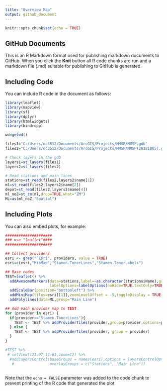 ```yaml
---
title: "Overview Map"
output: github_document
---
```


```r
knitr::opts_chunk$set(echo = TRUE)
```

## GitHub Documents

This is an R Markdown format used for publishing markdown documents to GitHub. When you click the **Knit** button all R code chunks are run and a markdown file (.md) suitable for publishing to GitHub is generated.

## Including Code

You can include R code in the document as follows:
```r
library(leaflet)
library(mapview)
library(sf)
library(dplyr)
library(htmlwidgets)
library(bindrcpp)
```

```r
wd=getwd()

files1="C:/Users/oc3512/Documents/ArcGIS/Projects/MMSP/MMSP.gdb"
files2="C:/Users/oc3512/Documents/ArcGIS/Projects/MMSP/MMSP(20181005).gdb"

# Check layers in the gdb
layers1=st_layers(files1)
layers2=st_layers(files2)

# Read stations and main lines
stations=st_read(files2,layers2$name[1])
ml=st_read(files2,layers2$name[2])
depot=st_read(files2,layers2$name[4])
ml_noZ=st_zm(ml,drop=TRUE,what="ZM")
ML=as(ml_noZ,"Spatial")

```

## Including Plots

You can also embed plots, for example:

```r
#####################
### use "leaflet"####
#####################

## Collect providers
esri <- grep("^Esri", providers, value = TRUE)
esri=c(esri,"MtbMap","Stamen.TonerLines","Stamen.TonerLabels")

## Base codes
TEST=leaflet() %>% 
  addAwesomeMarkers(data=stations,label=~as.character(stations$Name),group="Stations",
                    labelOptions=labelOptions(noHide=TRUE,textOnly=TRUE)) %>%
  addScaleBar(position="bottomleft") %>%
  addMiniMap(tiles=esri[[1]],zoomLevelOffset = -5,toggleDisplay = TRUE, position="bottomright") %>%
  addPolylines(data=ML,group="Main Line")

## Add each provider map to TEST
for (provider in esri) {
  if(provider=="Stamen.TonerLines"){
    TEST <- TEST %>% addProviderTiles(provider,group=provider,options=providerTileOptions(opacity=0.25))
  } else {
    TEST <- TEST %>% addProviderTiles(provider, group = provider)  
  }
}

#TEST %>%
 # setView(121.07,14.61,zoom=12) %>%
  #addLayersControl(baseGroups = names(esri),options = layersControlOptions(collapsed = TRUE),
   #                overlayGroups = c("Stations", "Main Line"))
  
```

Note that the `echo = FALSE` parameter was added to the code chunk to prevent printing of the R code that generated the plot.

```r

```

